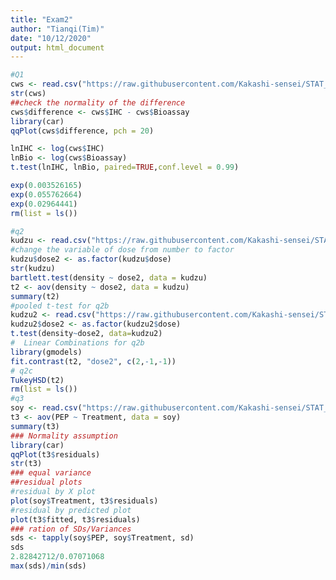 ```yaml
---
title: "Exam2"
author: "Tianqi(Tim)"
date: "10/12/2020"
output: html_document
---
```


```r
#Q1
cws <- read.csv("https://raw.githubusercontent.com/Kakashi-sensei/STAT_587_2020_fall_exam2/main/CWS.csv", header=TRUE)
str(cws)
##check the normality of the difference
cws$difference <- cws$IHC - cws$Bioassay
library(car)
qqPlot(cws$difference, pch = 20)

lnIHC <- log(cws$IHC)
lnBio <- log(cws$Bioassay)
t.test(lnIHC, lnBio, paired=TRUE,conf.level = 0.99)

exp(0.003526165)
exp(0.055762664)
exp(0.02964441)
rm(list = ls())

#q2
kudzu <- read.csv("https://raw.githubusercontent.com/Kakashi-sensei/STAT_587_2020_fall_exam2/main/kudzu.csv", header=TRUE)
#change the variable of dose from number to factor
kudzu$dose2 <- as.factor(kudzu$dose)
str(kudzu)
bartlett.test(density ~ dose2, data = kudzu)
t2 <- aov(density ~ dose2, data = kudzu)
summary(t2)
#pooled t-test for q2b
kudzu2 <- read.csv("https://raw.githubusercontent.com/Kakashi-sensei/STAT_587_2020_fall_exam2/main/kudzu2.csv", header=TRUE)
kudzu2$dose2 <- as.factor(kudzu2$dose)
t.test(density~dose2, data=kudzu2)
#  Linear Combinations for q2b
library(gmodels)
fit.contrast(t2, "dose2", c(2,-1,-1))
# q2c
TukeyHSD(t2)
rm(list = ls())
#q3
soy <- read.csv("https://raw.githubusercontent.com/Kakashi-sensei/STAT_587_2020_fall_exam2/main/soy.csv", header=TRUE)
t3 <- aov(PEP ~ Treatment, data = soy)
summary(t3)
### Normality assumption
library(car)
qqPlot(t3$residuals)
str(t3)
### equal variance
##residual plots
#residual by X plot
plot(soy$Treatment, t3$residuals)
#residual by predicted plot
plot(t3$fitted, t3$residuals)
### ration of SDs/Variances
sds <- tapply(soy$PEP, soy$Treatment, sd)
sds
2.82842712/0.07071068
max(sds)/min(sds)



```


